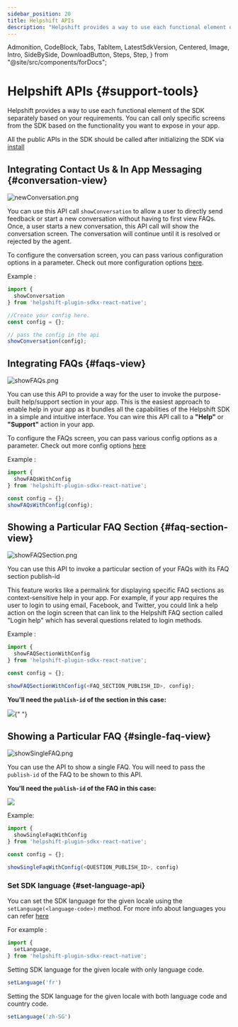 ```yaml
---
sidebar_position: 20
title: Helpshift APIs
description: "Helpshift provides a way to use each functional element of the SDK separately based on your requirements."
---
```


  Admonition,
  CodeBlock,
  Tabs,
  TabItem,
  LatestSdkVersion,
  Centered,
  Image,
  Intro,
  SideBySide,
  DownloadButton,
  Steps,
  Step,
} from "@site/src/components/forDocs";

# Helpshift APIs {#support-tools}

<Intro>

Helpshift provides a way to use each functional element of the SDK separately based on your requirements.
You can call only specific screens from the SDK based on the functionality you want to expose in your app.

</Intro>

<Admonition type="info" title="Note">

All the public APIs in the SDK should be called after initializing the SDK via [install](/sdkx-react-native/getting-started#adding-to-project)

</Admonition>

## Integrating Contact Us & In App Messaging {#conversation-view}

<Centered width="major">

![newConversation.png](/static/books/sdkx_android/show_conversation.png "newConversation.png")

</Centered>

You can use this API call `showConversation` to allow a user to directly send feedback or start a new conversation without having to first view FAQs.
Once, a user starts a new conversation, this API call will show the conversation screen. The conversation will continue until it is resolved or rejected by the agent.

To configure the conversation screen, you can pass various configuration options in a parameter. Check out more configuration options [here](/sdkx-react-native/sdk-configuration).

Example :

```javascript
import {
  showConversation
} from 'helpshift-plugin-sdkx-react-native';

//Create your config here.
const config = {};  

// pass the config in the api
showConversation(config);
```

## Integrating FAQs {#faqs-view}

<Centered >

![showFAQs.png](/static/books/sdkx_android/show_faqs.png "showFAQs.png")

</Centered>

You can use this API to provide a way for the user to invoke the purpose-built help/support section in your app. This is the easiest approach to enable help in your app as it bundles all the capabilities of the Helpshift SDK in a simple and intuitive interface. You can wire this API call to a **"Help"** or **"Support"** action in your app.

To configure the FAQs screen, you can pass various config options as a parameter. Check out more config options [here](/sdkx-react-native/sdk-configuration)

Example :

```javascript
import {
  showFAQsWithConfig
} from 'helpshift-plugin-sdkx-react-native';

const config = {};  
showFAQsWithConfig(config);
```
## Showing a Particular FAQ Section {#faq-section-view}

<Centered >

![showFAQSection.png](/static/books/sdkx_android/show_section.png "showFAQSection.png")

</Centered>

You can use this API to invoke a particular section of your FAQs with its FAQ section publish-id

This feature works like a permalink for displaying specific FAQ sections as context-sensitive help in your app. For example, if your app requires the user to login to using email, Facebook, and Twitter, you could link a help action on the login screen that can link to the Helpshift FAQ section called "Login help" which has several questions related to login methods.

Example :

```javascript
import {
  showFAQSectionWithConfig
} from 'helpshift-plugin-sdkx-react-native';

const config = {}; 

showFAQSectionWithConfig(<FAQ_SECTION_PUBLISH_ID>, config);
```

**You'll need the `publish-id` of the section in this case:**

<Image src="/static/books/misc/section-publish-id.png" width="full" />{" "}

## Showing a Particular FAQ {#single-faq-view}

<Centered >

![showSingleFAQ.png](/static/books/sdkx_android/show_single_faq.png "showSingleFAQ.png")

</Centered>

You can use the API to show a single FAQ. You will need to pass the `publish-id` of the FAQ to be shown to this API.


**You'll need the `publish-id` of the FAQ in this case:**

<Centered width="full">

![](/static/books/misc/faq-publish-id.png)

</Centered>

Example: 

```javascript
import {
  showSingleFaqWithConfig
} from 'helpshift-plugin-sdkx-react-native';

const config = {}; 

showSingleFaqWithConfig(<QUESTION_PUBLISH_ID>, config)
```

### Set SDK language {#set-language-api}

You can set the SDK language for the given locale using the `setLanguage(<language-code>)` method.
For more info about languages you can refer [here](/sdkx-react-native/i18n/)

For example :

```javascript
import {
  setLanguage,
} from 'helpshift-plugin-sdkx-react-native';
```

Setting SDK language for the given locale with only language code.

```javascript
setLanguage('fr')
```

Setting the SDK language for the given locale with both language code and country code.

```javascript
setLanguage('zh-SG')
```